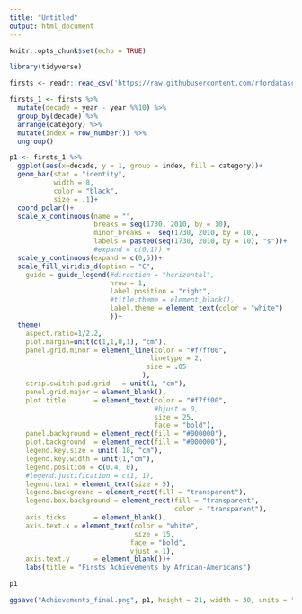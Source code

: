 ```yaml
---
title: "Untitled"
output: html_document
---
```


```r
knitr::opts_chunk$set(echo = TRUE)
```

```r
library(tidyverse)
```

```r
firsts <- readr::read_csv('https://raw.githubusercontent.com/rfordatascience/tidytuesday/master/data/2020/2020-06-09/firsts.csv')
```

```r
firsts_1 <- firsts %>%
  mutate(decade = year - year %%10) %>%
  group_by(decade) %>% 
  arrange(category) %>% 
  mutate(index = row_number()) %>%
  ungroup() 
```

```r
p1 <- firsts_1 %>% 
  ggplot(aes(x=decade, y = 1, group = index, fill = category))+
  geom_bar(stat = "identity",
           width = 8,
           color = "black",
           size = .1)+
  coord_polar()+
  scale_x_continuous(name = "",
                     breaks = seq(1730, 2010, by = 10),
                     minor_breaks =  seq(1730, 2010, by = 10),
                     labels = paste0(seq(1730, 2010, by = 10), "s"))+
                     #expand = c(0,1)) +
  scale_y_continuous(expand = c(0,5))+
  scale_fill_viridis_d(option = "C",
    guide = guide_legend(#direction = "horizontal", 
                         nrow = 1,
                         label.position = "right",
                         #title.theme = element_blank(),
                         label.theme = element_text(color = "white")
                         ))+
  theme(
    aspect.ratio=1/2.2,
    plot.margin=unit(c(1,1,0,1), "cm"),
    panel.grid.minor = element_line(color = "#f7ff00",
                                   linetype = 2,
                                  size = .05
                                 ),
    strip.switch.pad.grid	= unit(1, "cm"),
    panel.grid.major = element_blank(),
    plot.title       = element_text(color = "#f7ff00", 
                                    #hjust = 0, 
                                    size = 25,
                                    face = "bold"),
    panel.background = element_rect(fill = "#000000"),
    plot.background  = element_rect(fill = "#000000"),
    legend.key.size = unit(.18, "cm"),
    legend.key.width = unit(1,"cm"),
    legend.position = c(0.4, 0),
    #legend.justification = c(1, 1),
    legend.text = element_text(size = 5),
    legend.background = element_rect(fill = "transparent"),
    legend.box.background = element_rect(fill = "transparent",
                                         color = "transparent"),
    axis.ticks       = element_blank(),
    axis.text.x = element_text(color = "white",
                               size = 15,
                              face = "bold",
                              vjust = 1),
    axis.text.y      = element_blank())+
    labs(title = "Firsts Achievements by African-Americans") 

p1
```

```r
ggsave("Achievements_final.png", p1, height = 21, width = 30, units = "cm", dpi = 300)
```

